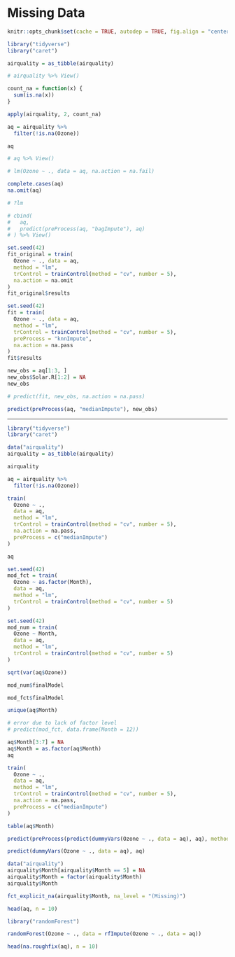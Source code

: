 # Missing Data

```r
knitr::opts_chunk$set(cache = TRUE, autodep = TRUE, fig.align = "center")
```

```r
library("tidyverse")
library("caret")
```

```r
airquality = as_tibble(airquality)
```

```r
# airquality %>% View()
```

```r
count_na = function(x) {
  sum(is.na(x))
}
```

```r
apply(airquality, 2, count_na)
```

```r
aq = airquality %>% 
  filter(!is.na(Ozone))
```

```r
aq
```

```r
# aq %>% View()
```

```r
# lm(Ozone ~ ., data = aq, na.action = na.fail)
```

```r
complete.cases(aq)
na.omit(aq)
```

```r
# ?lm
```

```r
# cbind(
#   aq,
#   predict(preProcess(aq, "bagImpute"), aq)
# ) %>% View()
```

```r
set.seed(42)
fit_original = train(
  Ozone ~ ., data = aq,
  method = "lm",
  trControl = trainControl(method = "cv", number = 5),
  na.action = na.omit
)
fit_original$results
```

```r
set.seed(42)
fit = train(
  Ozone ~ ., data = aq,
  method = "lm",
  trControl = trainControl(method = "cv", number = 5),
  preProcess = "knnImpute",
  na.action = na.pass
)
fit$results
```

```r
new_obs = aq[1:3, ]
new_obs$Solar.R[1:2] = NA
new_obs
```

```r
# predict(fit, new_obs, na.action = na.pass)
```

```r
predict(preProcess(aq, "medianImpute"), new_obs)
```

***

```r
library("tidyverse")
library("caret")
```

```r
data("airquality")
airquality = as_tibble(airquality)
```

```r
airquality
```

```r
aq = airquality %>% 
  filter(!is.na(Ozone))
```

```r
train(
  Ozone ~ .,
  data = aq,
  method = "lm",
  trControl = trainControl(method = "cv", number = 5),
  na.action = na.pass,
  preProcess = c("medianImpute")
)
```

```r
aq
```

```r
set.seed(42)
mod_fct = train(
  Ozone ~ as.factor(Month),
  data = aq,
  method = "lm",
  trControl = trainControl(method = "cv", number = 5)
)

set.seed(42)
mod_num = train(
  Ozone ~ Month,
  data = aq,
  method = "lm",
  trControl = trainControl(method = "cv", number = 5)
)
```

```r
sqrt(var(aq$Ozone)) 
```

```r
mod_num$finalModel
```

```r
mod_fct$finalModel
```

```r
unique(aq$Month)
```

```r
# error due to lack of factor level
# predict(mod_fct, data.frame(Month = 12)) 
```

```r
aq$Month[3:7] = NA
aq$Month = as.factor(aq$Month)
aq
```

```r
train(
  Ozone ~ .,
  data = aq,
  method = "lm",
  trControl = trainControl(method = "cv", number = 5),
  na.action = na.pass,
  preProcess = c("medianImpute")
)
```

```r
table(aq$Month)
```

```r
predict(preProcess(predict(dummyVars(Ozone ~ ., data = aq), aq), method = "knnImpute"), predict(dummyVars(Ozone ~ ., data = aq), aq))
```

```r
predict(dummyVars(Ozone ~ ., data = aq), aq)
```

```r
data("airquality")
airquality$Month[airquality$Month == 5] = NA
airquality$Month = factor(airquality$Month)
airquality$Month
```

```r
fct_explicit_na(airquality$Month, na_level = "(Missing)")
```

```r
head(aq, n = 10)
```

```r
library("randomForest")
```

```r
randomForest(Ozone ~ ., data = rfImpute(Ozone ~ ., data = aq))
```

```r
head(na.roughfix(aq), n = 10)
```
